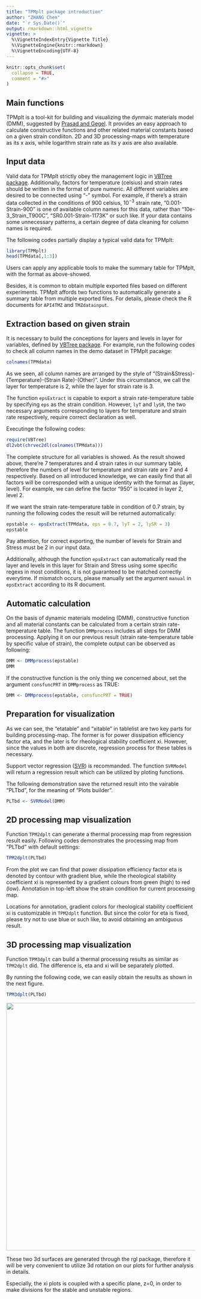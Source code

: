 ```yaml
---
title: "TPMplt package introduction"
author: "ZHANG Chen"
date: "`r Sys.Date()`"
output: rmarkdown::html_vignette
vignette: >
  %\VignetteIndexEntry{Vignette Title}
  %\VignetteEngine{knitr::rmarkdown}
  %\VignetteEncoding{UTF-8}
---
```


```r
knitr::opts_chunk$set(
  collapse = TRUE,
  comment = "#>"
)
```

## Main functions

TPMplt is a tool-kit for building and visualizing the dynmaic materials model (DMM), suggested by [Prasad and Gegel](https://link.springer.com/article/10.1007/BF02664902). It provides an easy approach to calculate constructive functions and other related material constants based on a given strain condiiton. 2D and 3D processing-maps with temperature as its x axis, while logarithm strain rate as its y axis are also available.

## Input data

Valid data for TPMplt strictly obey the management logic in [VBTree package](https://cran.r-project.org/web/packages/VBTree/index.html). Additionally, factors for temperature (celsius) and strain rates should be written in the format of pure numeric. All different variables are desired to be connected using "-" symbol. For example, if there's a strain data collected in the conditions of 900 celsius, $10^{-3}$ strain rate, "0.001-Strain-900" is one of available column names for this data, rather than "10e-3_Strain_T900C", "SR0.001-Strain-1173K" or such like. If your data contains some unnecessary patterns, a certain degree of data cleaning for column names is required.

The following codes partially display a typical valid data for TPMplt:

```r
library(TPMplt)
head(TPMdata[,1:3])

```

Users can apply any applicable tools to make the summary table for TPMplt, with the format as above-showed.

Besides, it is common to obtain multiple exported files based on different experiments. TPMplt affords two functions to automatically generate a summary table from multiple exported files. For details, please check the R documents for ```API4TMZ``` and ```TMZdatainput```.

## Extraction based on given strain

It is necessary to build the conceptions for layers and levels in layer for variables, defined by [VBTree package](https://cran.r-project.org/web/packages/VBTree/index.html). For example, run the following codes to check all column names in the demo dataset in TPMplt pacakge:

```r
colnames(TPMdata)
```

As we seen, all column names are arranged by the style of "(Strain&Stress)-(Temperature)-(Strain Rate)-(Other)". Under this circumstance, we call the layer for temperature is 2, while the layer for strain rate is 3.

The function ```epsExtract``` is capable to export a strain rate-temperature table by specifying ```eps``` as the strain condition. However, ```lyT``` and ```lySR```, the two necessary arguments corresponding to layers for temperature and strain rate respectively, require correct declaration as well.

Executinge the following codes:

```r
require(VBTree)
dl2vbt(chrvec2dl(colnames(TPMdata)))
```

The complete structure for all variables is showed. As the result showed above, there're 7 temperatures and 4 strain rates in our summary table, therefore the numbers of level for temperature and strain rate are 7 and 4 respectively. Based on all introduced knowledge, we can easily find that all factors will be corresponded with a unique identity with the format as (layer, level). For example, we can define the factor "950" is located in layer 2, level 2.

If we want the strain rate-temperature table in condition of 0.7 strain, by running the following codes the result will be returned automatically:

```r
epstable <- epsExtract(TPMdata, eps = 0.7, lyT = 2, lySR = 3)
epstable
```

Pay attention, for correct exporting, the number of levels for Strain and Stress must be 2 in our input data.

Additionally, although the function ```epsExtract``` can automatically read the layer and levels in this layer for Strain and Stress using some specific regexs in most conditions, it is not guaranteed to be matched correctly everytime. If mismatch occurs, please manually set the argument ```manual``` in ```epsExtract``` according to its R document.

## Automatic calculation

On the basis of dynamic materials modeling (DMM), constructive function and all material constants can be calculated from a certain strain rate-temperature table. The function ```DMMprocess``` includes all steps for DMM processing. Applying it on our previous result (strain rate-temperature table by specific value of strain), the complete output can be observed as following:

```r
DMM <- DMMprocess(epstable)
DMM
```

If the constructive function is the only thing we concerned about, set the argument ```consfuncPRT``` in ```DMMprocess``` as TRUE:

```r
DMM <- DMMprocess(epstable, consfuncPRT = TRUE)
```


## Preparation for visualization

As we can see, the "etatable" and "xitable" in tablelist are two key parts for building processing-map. The former is for power dissipation efficiency factor eta, and the later is for rheological stability coefficient xi. However, since the values in both are discrete, regression process for these tables is necessary.

Support vector regression ([SVR](https://link.springer.com/article/10.1023/B:STCO.0000035301.49549.88)) is recommanded. The function ```SVRModel``` will return a regression result which can be utilized by ploting functions.

The following demonstration save the returned result into the vairable "PLTbd", for the meaning of "Plots builder".

```r
PLTbd <- SVRModel(DMM)
```

## 2D processing map visualization

Function ```TPM2dplt``` can generate a thermal processing map from regression result easily. Following codes demonstrates the processing map from "PLTbd" with default settings:

```r
TPM2dplt(PLTbd)
```

From the plot we can find that power dissipation efficiency factor eta is denoted by contour with gradient blue, while the rheological stability coefficient xi is represented by a gradient colours from green (high) to red (low). Annotation in top-left show the strain condition for current processing map.

Locations for annotation, gradient colors for rheological stability coefficient xi is customizable in ```TPM2dplt``` function. But since the color for eta is fixed, please try not to use blue or such like, to avoid obtaining an ambiguous result.

## 3D processing map visualization

Function ```TPM3dplt``` can build a thermal processing results as similar as ```TPM2dplt``` did. The difference is, eta and xi will be separately plotted.

By running the following code, we can easily obtain the results as shown in the next figure.

```r
TPM3dplt(PLTbd)
```

<img src="img/Img1.png" width="660">

These two 3d surfaces are generated through the rgl package, therefore it will be very convenient to utilize 3d rotation on our plots for further analysis in details.

Especially, the xi plots is coupled with a specific plane, z=0, in order to make divisions for the stable and unstable regions.
